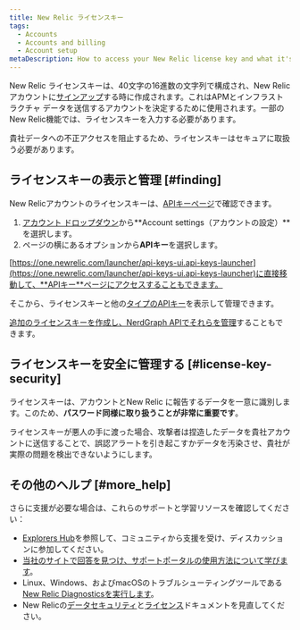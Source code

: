 ```yaml
---
title: New Relic ライセンスキー
tags:
  - Accounts
  - Accounts and billing
  - Account setup
metaDescription: How to access your New Relic license key and what it's used for.
---
```


New Relic ライセンスキーは、40文字の16進数の文字列で構成され、New Relicアカウントに[サインアップ](/docs/subscriptions/creating-your-new-relic-account)する時に作成されます。これはAPMとインフラストラクチャ データを送信するアカウントを決定するために使用されます。一部のNew Relic機能では、ライセンスキーを入力する必要があります。

<Callout variant="important">
  貴社データへの不正アクセスを阻止するため、ライセンスキーはセキュアに取扱う必要があります。
</Callout>

## ライセンスキーの表示と管理 [#finding]

New Relicアカウントのライセンスキーは、[APIキーページ](https://one.newrelic.com/launcher/api-keys-ui.api-keys-launcher)で確認できます。

1. [アカウント ドロップダウン](/docs/accounts-partnerships/education/getting-started-new-relic/glossary#account-dropdown)から**Account settings（アカウントの設定）**を選択します。
2. ページの横にあるオプションから**APIキー**を選択します。

[https://one.newrelic.com/launcher/api-keys-ui.api-keys-launcher](https://one.newrelic.com/launcher/api-keys-ui.api-keys-launcher)に直接移動して、**APIキー**ページにアクセスすることもできます。

そこから、ライセンスキーと他の[タイプのAPIキー](/docs/apis/get-started/intro-apis/types-new-relic-api-keys)を表示して管理できます。

[追加のライセンスキーを作成し、NerdGraph APIでそれらを管理](/docs/apis/nerdgraph/examples/use-nerdgraph-manage-license-keys-personal-api-keys)することもできます。

## ライセンスキーを安全に管理する [#license-key-security]

ライセンスキーは、アカウントとNew Relic に報告するデータを一意に識別します。このため、**パスワード同様に取り扱うことが非常に重要です**。

ライセンスキーが悪人の手に渡った場合、攻撃者は捏造したデータを貴社アカウントに送信することで、誤認アラートを引き起こすかデータを汚染させ、貴社が実際の問題を検出できないようにします。

## その他のヘルプ [#more_help]

さらに支援が必要な場合は、これらのサポートと学習リソースを確認してください：

* [Explorers Hub](https://discuss.newrelic.com/)を参照して、コミュニティから支援を受け、ディスカッションに参加してください。
* [当社のサイトで回答を見つけ、サポートポータルの使用方法について学びます](/docs/using-new-relic/welcome-new-relic/get-started/find-help-use-support-portal)。
* Linux、Windows、およびmacOSのトラブルシューティングツールである[New Relic Diagnosticsを実行します](/docs/using-new-relic/cross-product-functions/troubleshooting/new-relic-diagnostics)。
* New Relicの[データセキュリティ](/docs/security)と[ライセンス](/docs/licenses)ドキュメントを見直してください。
